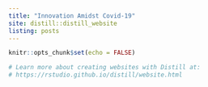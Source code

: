 ```yaml
---
title: "Innovation Amidst Covid-19"
site: distill::distill_website
listing: posts
---
```


```r
knitr::opts_chunk$set(echo = FALSE)

# Learn more about creating websites with Distill at:
# https://rstudio.github.io/distill/website.html

```



<!-- Covid-19’s impacts on workers and workplaces across the globe has been dramatic. Indeed, there will be global business realignment triggered by the global Covid-19 pandemic disruptions. -->
<!-- In this project, we analyse and identify patterns regarding the Global Innovation Score comparing pre-and post Covid-19 pandemic in different countries based on the Global Innovation Index 2020 and specifically to better understand the impact in Singapore. -->

<!-- Our approach includes developing a R-Shiny application for an interactive: -->

<!-- (1) Exploratory Data Analysis which includes a **Choropleth Map**, **Bubble Plot**, **Visualising Uncertainty**, and **Time-series Analysis**, and  -->
<!-- (2) Statistical Analysis which includes **Correlation Analysis**, **Multiple Linear Regression Model**, and **Hierarchical Clustering**. -->





